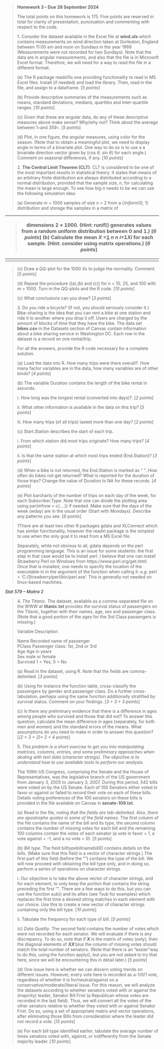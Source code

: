 > **Homework 3 -- Due 28 September 2024**
>
> The total points on this homework is 175. Five points are reserved in
> total for clarity of presentation, punctuation and commenting with
> respect to the code.
>
> 1\. Consider the dataset available in the Excel file at **wind.xls**
> which contains measurements on wind direction taken at Gorleston,
> England between 11:00 am and noon on Sundays in the year 1968
> (Measurements were not recorded for two Sundays). Note that the data
> are in angular measurements, and also that the file is in Microsoft
> Excel format. Therefore, we will need for a way to read the file in a
> different format.
>
> \(a\) The R package readxl1is one providing functionality to read in
> MS Excel files. Install (if needed) and load the library. Then, read
> in the file, and assign to a dataframe. \[*5 points*\]
>
> \(b\) Provide descriptive summaries of the measurements such as means,
> standard deviations, medians, quartiles and inter-quartile ranges.
> \[*10 points*\]
>
> \(c\) Given that these are angular data, do any of these descriptive
> measures above make sense? Why/why not? Think about the average
> between 1*◦*and 359*◦*. \[*5 points*\]
>
> \(d\) Plot, in one figure, the angular measures, using color for the
> season. (Note that to obtain a meaningful plot, we need to display
> angle in terms of a bivariate plot. One way to do so is to use a a
> bivariate direction vector given by (cos *θ,* sin *θ*) for each
> angle.) Comment on seasonal differences, if any. \[*10 points*\]
>
> 2\. **The Central Limit Theorem (CLT)**. CLT is considered to be one
> of the most important results in statistical theory. It states that
> means of an arbitrary finite distribution are always distributed
> according to a normal distribution, provided that the sample size,
> *n*, for calculating the mean is large enough. To see how big *n*
> needs to be we can use the following simulation idea:
>
> \(a\) Generate *m* = 1000 samples of size *n* = 2 from a
> *Uniform*(0*,* 1) distribution and storage the samples in a matrix of

+-----------------------------------------------------------------------+
| > dimensions 2 *×* 1000. (Hint: runif() generates values from a       |
| > random uniform distribution between 0 and 1.) \[*6 points*\] (b)    |
| > Calculate the mean *X* =[1]{.underline} *n* *n* *i*=1*Xi* for each  |
| > sample. (Hint: consider using matrix operations.) \[*6 points*\]    |
+=======================================================================+
+-----------------------------------------------------------------------+

> \(c\) Draw a QQ-plot for the 1000 *X*s to judge the normality.
> Comment. \[*5 points*\]
>
> \(d\) Repeat the procedure ((a),(b) and (c)) for *n* = 10*,* 25*,* and
> 100 with *m* = 1000. Turn in the QQ-plots and the R code. \[*10
> points*\]
>
> \(c\) What conclusions can you draw? \[*3 points*\]
>
> 3\. Do you ride a bicycle? (If not, you should seriously consider it.)
> Bike-sharing is the idea that you can rent a bike at one station and
> ride it to another where you drop it off. Users are charged by the
> amount of blocks of time that they have the bike. The data set
> **bikes.csv** in the Datasets section of Canvas contain information
> about a bike sharing service in Washington DC. Each row in the dataset
> is a record on one rental/trip.
>
> For all the answers, provide the R code necessary for a complete
> solution.
>
> \(a\) Load the data into R. How many trips were there overall?. How
> many factor variables are in the data, how many variables are of other
> kinds? \[*4 points*\]
>
> \(b\) The variable Duration contains the length of the bike rental in
> seconds.
>
> i\. How long was the longest rental (converted into days)?. \[*2
> points*\]
>
> ii\. What other information is available in the data on this trip?
> \[*5 points*\]
>
> iii\. How many trips (of all trips) lasted more than one day? \[*2
> points*\]
>
> \(c\) Start.Station describes the start of each trip.
>
> i\. From which station did most trips originate? How many trips? \[*4
> points*\]
>
> ii\. Is that the same station at which most trips ended (End.Station)?
> \[*3 points*\]
>
> \(d\) When a bike is not returned, the End.Station is marked as \" \".
> How often do bikes not get returned? What is reported for the duration
> of those trips? Change the value of Duration to NA for these records.
> \[*4 points*\]
>
> \(e\) Plot barcharts of the number of trips on each day of the week,
> for each Subscriber.Type. Note that one can divide the plotting area
> using par(mfrow = c(\....)) if needed. Make sure that the days of the
> week (wday) are in the usual order (Start with Mondays). Describe any
> patterns you see. \[*6 points*\]
>
> 1There are at least two other R packages gdata and XLConnect which has
> similar functionality, however the readxl package is the simplest to
> use when the only goal it to read from a MS Excel file.
>
> Separately, while not obvious to all, gdata depends on the perl
> programming language. This is an issue for some students: the first
> step in that case would be to install perl. I believe that one can
> install Strawberry Perl on Windows from https://www.perl.org/get.html.
> Once that is installed, one needs to specify the location of the
> executable in in the argument of the function when calling it: *e.g.*
> perl = 'C:/Strawberry/perl/bin/perl.exe'. This is generally not needed
> on linux-based machines.

*Stat 579 -- Maitra* 2

> 4\. *The Titanic.* The dataset, available as a comma-separated file on
> the WWW at **titanic.txt** provides the survival status of passengers
> on the Titanic, together with their names, age, sex and passenger
> class. (Note that a good portion of the ages for the 3rd Class
> passengers is missing.)
>
> Variable Description
>
> Name Recorded name of passenger\
> PClass Passenger class: 1st, 2nd or 3rd\
> Age Age in years\
> Sex male or female\
> Survived 1 = Yes, 0 = No
>
> \(a\) Read in the dataset, using R. Note that the fields are
> comma-delimited. \[*3 points*\]
>
> \(b\) Using for instance the function table, cross-classify the
> passengers by gender and passenger class. Do a further
> cross-tabulation, perhaps using the same function additionally
> stratified by survival status. Comment on your findings. \[*3 + 3 + 3
> points*\]
>
> \(c\) Is there any preliminary evidence that there is a difference in
> ages among people who survived and those that did not? To answer this
> question, calculate the mean difference in ages (separately, for both
> men and women) and the standard errors of the means. What assumptions
> do you need to make in order to answer this question? \[*(2 + 3 + 2)×
> 2 + 4 points*\]
>
> 5\. *This problem is a short exercise to get you into manipulating
> matrices, columns, entries, and some preliminary approaches when
> dealing with text data (character strings). The objective is to
> understand how to use available tools to perform our analysis.*
>
> The 109th US Congress, comprising the Senate and the House of
> Representatives, was the legislative branch of the US government from
> January 3, 2005 to January 3, 2007. During this period, 542 bills were
> voted on by the US Senate. Each of 100 Senators either voted in favor
> or against or failed to record their vote on each of these bills.
> Details voting preferences of the 100 senators on these bills is
> provided in the file available on Canvas in **senate-109.txt**.
>
> \(a\) Read in the file, *noting that the fields are tab-delimited*.
> Also, *there are apostrophe quotes in some of the field names*. The
> first column of the file contains the name of the bill and its type,
> the second column contains the number of missing votes for each bill
> and the remaining 100 columns contain the votes of each senator (a
> vote in favor = 1, a vote against = -1, and a no vote = 0). \[*5
> points*\]
>
> \(b\) *Bill type*. The field billtypebillnamebillID contains details
> on the bills. (Make sure that this field is a vector of character
> strings.) The first part of this field (before the "") contains the
> type of the bill. We will now proceed with obtaining the bill type
> only, and in doing so, perform a series of operations on character
> strings.
>
> i\. Our objective is to take the above vector of character strings,
> and for each element, to only keep the portion that contains the
> string preceding the first "". There are a few ways to do this, but
> you can use the function sub() and its allies (see ?sub for examples)
> which replaces the first time a desired string matches in each element
> with our choice. Use this to create a new vector of character strings
> containing only the bill type. \[*10 points*\]
>
> ii\. Tabulate the frequency for each type of bill. \[*5 points*\]
>
> \(c\) *Data Quality*. The second field contains the number of votes
> which were not recorded for each senator. We will evaluate if there is
> any discrepancy. To do so, note that if ***X*** is the matrix of votes
> (only), then the diagonal elements of ***XX**′*plus the column of
> missing votes should match the total number of senators. (Note that
> there is an "easier"way to do this, using the function apply(), but
> you are not asked to try that here, since we will be encountering this
> in detail later.) \[*5 points*\]
>
> \(d\) One issue here is whether we can discern voting trends on
> different issues. However, every vote here is recorded as a-1/0/1
> vote, regardless of whether it is for/neutral/against on a
> conservative/moderate/liberal issue. For this reason, we will analyze
> the datasets according to whether senators voted with or against the
> (majority) leader, Senator Bill Frist (a Republican whose votes are
> recorded in the last field). Thus, we will convert all the votes of
> the other senators relative to whether they voted with or against
> Senator Frist. Do so, using a set of appropriate matrix and vector
> operations, after eliminating those Bills from consideration where the
> leader did not record a vote. \[*15 points*\]
>
> \(e\) For each bill type identified earlier, tabulate the average
> number of times senators voted with, against, or indifferently from
> the Senate majority leader. \[*10 points*\]

